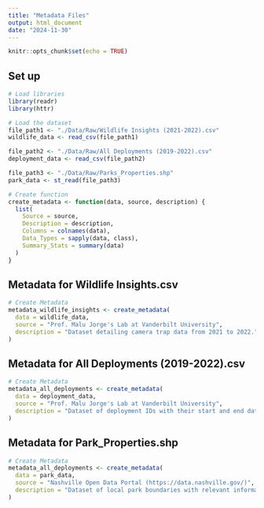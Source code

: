 ```yaml
---
title: "Metadata Files"
output: html_document
date: "2024-11-30"
---
```


```r
knitr::opts_chunk$set(echo = TRUE)
```

## Set up
```r

# Load libraries
library(readr)
library(httr)

# Load the dataset
file_path1 <- "./Data/Raw/Wildlife Insights (2021-2022).csv"
wildlife_data <- read_csv(file_path1)

file_path2 <- "./Data/Raw/All Deployments (2019-2022).csv"
deployment_data <- read_csv(file_path2)

file_path3 <- "./Data/Raw/Parks_Properties.shp"
park_data <- st_read(file_path3)

# Create function
create_metadata <- function(data, source, description) {
  list(
    Source = source,
    Description = description,
    Columns = colnames(data),
    Data_Types = sapply(data, class),
    Summary_Stats = summary(data)
  )
}
```

## Metadata for Wildlife Insights.csv

```r
# Create Metadata
metadata_wildlife_insights <- create_metadata(
  data = wildlife_data,
  source = "Prof. Malu Jorge's Lab at Vanderbilt University",
  description = "Dataset detailing camera trap data from 2021 to 2022."
)
```

## Metadata for All Deployments (2019-2022).csv

```r
# Create Metadata
metadata_all_deployments <- create_metadata(
  data = deployment_data,
  source = "Prof. Malu Jorge's Lab at Vanderbilt University",
  description = "Dataset of deployment IDs with their start and end dates."
)
```

## Metadata for Park_Properties.shp

```r
# Create Metadata
metadata_all_deployments <- create_metadata(
  data = park_data,
  source = "Nashville Open Data Portal (https://data.nashville.gov/)",
  description = "Dataset of local park boundaries with relevant information."
)
```
